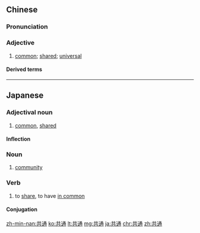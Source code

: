 ==Chinese==
{{zh-forms}}

===Pronunciation===
{{zh-pron
|m=gòngtōng
|c=gung6 tung1
|mn=kiōng-thong
|cat=a
}}

===Adjective===
{{zh-adj}}

# [[common]]; [[shared]]; [[universal]]

====Derived terms====
{{zh-der|共通語}}

----

==Japanese==
{{ja-kanjitab|きょう|つう|yomi=on}}

===Adjectival noun===
{{ja-adj|infl=na|きょうつう}}

# [[common]], [[shared]]

====Inflection====
{{ja-na|きょうつう}}

===Noun===
{{ja-noun|きょうつう}}
# [[community]]

===Verb===
{{ja-verb-suru|きょうつう}}

# to [[share]], to have [[in common]]

====Conjugation====
{{ja-suru|きょうつう}}

[[zh-min-nan:共通]]
[[ko:共通]]
[[lt:共通]]
[[mg:共通]]
[[ja:共通]]
[[chr:共通]]
[[zh:共通]]